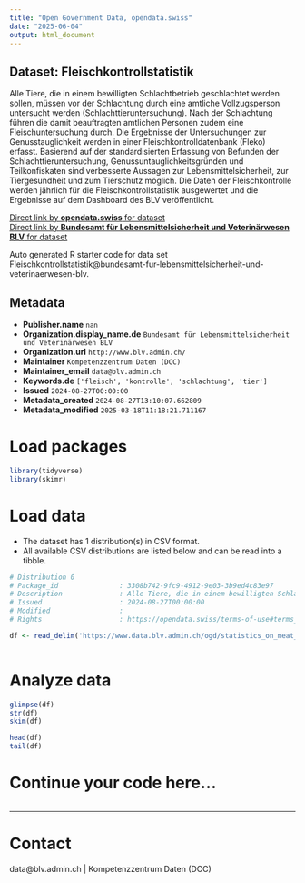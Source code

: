 ```yaml
---
title: "Open Government Data, opendata.swiss"
date: "2025-06-04"
output: html_document
---
```


## Dataset: Fleischkontrollstatistik

Alle Tiere, die in einem bewilligten Schlachtbetrieb geschlachtet werden sollen, müssen vor der Schlachtung durch eine amtliche Vollzugsperson untersucht werden (Schlachttieruntersuchung). Nach der Schlachtung führen die damit beauftragten amtlichen Personen zudem eine Fleischuntersuchung durch.
Die Ergebnisse der Untersuchungen zur Genusstauglichkeit werden in einer Fleischkontrolldatenbank (Fleko) erfasst. Basierend auf der standardisierten Erfassung von Befunden der Schlachttieruntersuchung, Genussuntauglichkeitsgründen und Teilkonfiskaten sind verbesserte Aussagen zur Lebensmittelsicherheit, zur Tiergesundheit und zum Tierschutz möglich.
Die Daten der Fleischkontrolle werden jährlich für die Fleischkontrollstatistik ausgewertet und die Ergebnisse auf dem Dashboard des BLV veröffentlicht.

[Direct link by **opendata.swiss** for dataset](https://opendata.swiss/de/dataset/fleischkontrollstatistik)<br>
[Direct link by **Bundesamt für Lebensmittelsicherheit und Veterinärwesen BLV** for dataset](https://www.blv.admin.ch/blv/de/home/lebensmittel-und-ernaehrung/lebensmittelsicherheit/verantwortlichkeiten/fleischkontrolle.html)

Auto generated R starter code for data set Fleischkontrollstatistik@bundesamt-fur-lebensmittelsicherheit-und-veterinaerwesen-blv.

## Metadata

- **Publisher.name** `nan`
- **Organization.display_name.de** `Bundesamt für Lebensmittelsicherheit und Veterinärwesen BLV`
- **Organization.url** `http://www.blv.admin.ch/`
- **Maintainer** `Kompetenzzentrum Daten (DCC)`
- **Maintainer_email** `data@blv.admin.ch`
- **Keywords.de** `['fleisch', 'kontrolle', 'schlachtung', 'tier']`
- **Issued** `2024-08-27T00:00:00`
- **Metadata_created** `2024-08-27T13:10:07.662809`
- **Metadata_modified** `2025-03-18T11:18:21.711167`


# Load packages

```r

library(tidyverse)
library(skimr)

```

# Load data

-   The dataset has 1 distribution(s) in CSV format.
-   All available CSV distributions are listed below and can be read into a tibble.

```r

# Distribution 0
# Package_id               : 3308b742-9fc9-4912-9e03-3b9ed4c83e97
# Description              : Alle Tiere, die in einem bewilligten Schlachtbetrieb geschlachtet werden sollen, müssen vor der Schlachtung durch eine amtliche Vollzugsperson untersucht werden (Schlachttieruntersuchung). Nach der Schlachtung führen die damit beauftragten amtlichen Personen zudem eine Fleischuntersuchung durch. Die Ergebnisse der Untersuchungen zur Genusstauglichkeit werden in einer Fleischkontrolldatenbank (Fleko) erfasst. Basierend auf der standardisierten Erfassung von Befunden der Schlachttieruntersuchung, Genussuntauglichkeitsgründen und Teilkonfiskaten sind verbesserte Aussagen zur Lebensmittelsicherheit, zur Tiergesundheit und zum Tierschutz möglich. Die Daten der Fleischkontrolle werden jährlich für die Fleischkontrollstatistik ausgewertet und die Ergebnisse auf dem Dashboard des BLV veröffentlicht.
# Issued                   : 2024-08-27T00:00:00
# Modified                 : 
# Rights                   : https://opendata.swiss/terms-of-use#terms_by

df <- read_delim('https://www.data.blv.admin.ch/ogd/statistics_on_meat_inspection/meat-inspection.csv')



```

# Analyze data

```r

glimpse(df)
str(df)
skim(df)

head(df)
tail(df)

```

# Continue your code here...

```r

```

------------------------------------------------------------------------

# Contact

data@blv.admin.ch | Kompetenzzentrum Daten (DCC)
